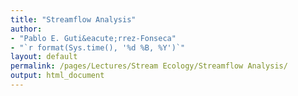 ```yaml
---
title: "Streamflow Analysis"
author: 
- "Pablo E. Guti&eacute;rrez-Fonseca"
- "`r format(Sys.time(), '%d %B, %Y')`"
layout: default
permalink: /pages/Lectures/Stream Ecology/Streamflow Analysis/
output: html_document
---
```

<br/>
<br/>
